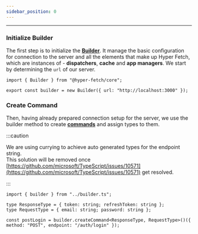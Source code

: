 ```yaml
---
sidebar_position: 0
---
```


---

### Initialize Builder

The first step is to initialize the **[Builder](/docs/Core/Builder)**. It manage the basic configuration for connection
to the server and all the elements that make up Hyper Fetch, which are instances of - **dispatchers**, **cache** and
**app managers**. We start by determining the `url` of our server.

```tsx title="/src/server/builder.ts"
import { Builder } from "@hyper-fetch/core";

export const builder = new Builder({ url: "http://localhost:3000" });
```

### Create Command

Then, having already prepared connection setup for the server, we use the builder method to create
**[commands](/docs/Core/Command)** and assign types to them.

:::caution

We are using currying to achieve auto generated types for the endpoint string. <br /> This solution will be removed once
[https://github.com/microsoft/TypeScript/issues/10571](https://github.com/microsoft/TypeScript/issues/10571) get
resolved.

:::

```tsx title="/src/server/auth/auth.ts"
import { builder } from "../builder.ts";

type ResponseType = { token: string; refreshToken: string };
type RequestType = { email: string; password: string };

const postLogin = builder.createCommand<ResponseType, RequestType>()({ method: "POST", endpoint: "/auth/login" });
```
